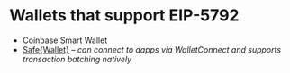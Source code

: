 # Wallets that support EIP-5792

* Coinbase Smart Wallet
* [Safe{Wallet}](https://github.com/safe-global/safe-wallet-web) – _can connect to dapps via WalletConnect and supports transaction batching natively_
